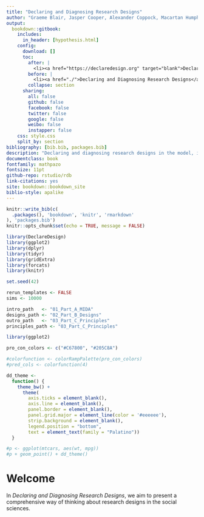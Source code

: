 ```yaml
---
title: "Declaring and Diagnosing Research Designs"
author: "Graeme Blair, Jasper Cooper, Alexander Coppock, Macartan Humphreys"
output:
  bookdown::gitbook:
    includes:
      in_header: [hypothesis.html]
    config:
      download: []
      toc:
        after: |
          <li><a href="https://declaredesign.org" target="blank">DeclareDesign</a></li>
        before: |
          <li><a href="./">Declaring and Diagnosing Research Designs</a></li>
        collapse: section
      sharing:
        all: false
        github: false
        facebook: false
        twitter: false
        google: false
        weibo: false
        instapper: false
    css: style.css
    split_by: section
bibliography: [bib.bib, packages.bib]
description: "Declaring and diagnosing research designs in the model, inquiry, data strategy, analysis strategy (MIDA) framework"
documentclass: book
fontfamily: mathpazo
fontsize: 11pt
github-repo: rstudio/rdb
link-citations: yes
site: bookdown::bookdown_site
biblio-style: apalike
---
```



```r
knitr::write_bib(c(
  .packages(), 'bookdown', 'knitr', 'rmarkdown'
), 'packages.bib')
knitr::opts_chunk$set(echo = TRUE, message = FALSE)
```


```r
library(DeclareDesign)
library(ggplot2)
library(dplyr)
library(tidyr)
library(gridExtra)
library(forcats)
library(knitr)

set.seed(42)

rerun_templates <- FALSE
sims <- 10000

intro_path   <- "01_Part_A_MIDA"
designs_path <- "02_Part_B_Designs"
outro_path   <- "03_Part_C_Principles"
principles_path <- "03_Part_C_Principles"

library(ggplot2)

pro_con_colors <- c("#C67800", "#205C8A")

#colorfunction <- colorRampPalette(pro_con_colors)
#pred_cols <- colorfunction(4)

dd_theme <-
  function() {
    theme_bw() +
      theme(
        axis.ticks = element_blank(),
        axis.line = element_blank(),
        panel.border = element_blank(),
        panel.grid.major = element_line(color = '#eeeeee'),
        strip.background = element_blank(),
        legend.position = "bottom",
        text = element_text(family = "Palatino"))
  }

#p <- ggplot(mtcars, aes(wt, mpg))
#p + geom_point() + dd_theme()

```

# Welcome {-}

In *Declaring and Diagnosing Research Designs*, we aim to present a comprehensive way of thinking about research designs in the social sciences.
